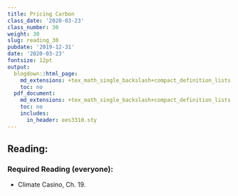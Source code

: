 ```yaml
---
title: Pricing Carbon
class_date: '2020-03-23'
class_number: 30
weight: 30
slug: reading_30
pubdate: '2019-12-31'
date: '2020-03-23'
fontsize: 12pt
output:
  blogdown::html_page:
    md_extensions: +tex_math_single_backslash+compact_definition_lists
    toc: no
  pdf_document:
    md_extensions: +tex_math_single_backslash+compact_definition_lists
    toc: no
    includes:
      in_header: ees3310.sty
---
```

## Reading:

### Required Reading (everyone):

* Climate Casino, Ch. 19.

